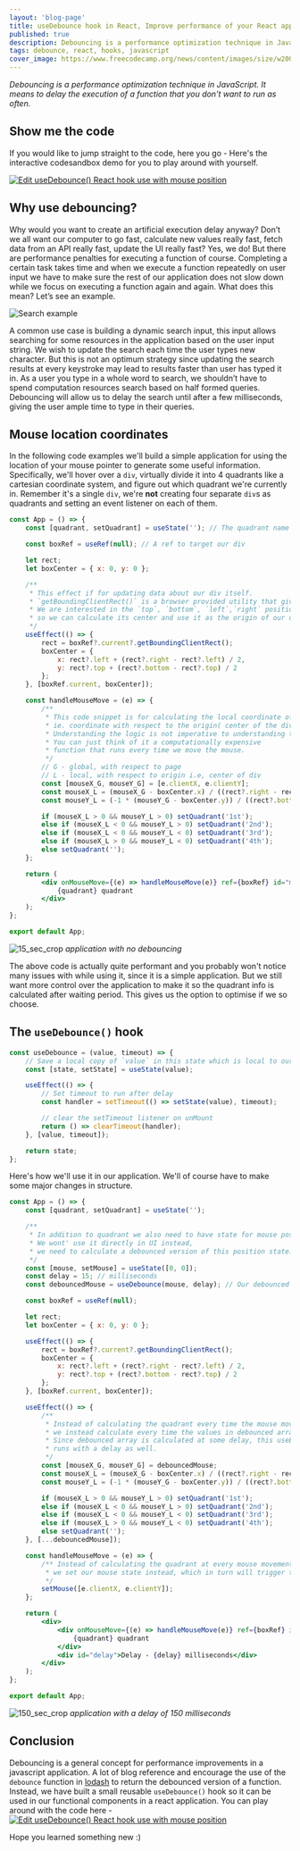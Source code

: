 ```yaml
---
layout: 'blog-page'
title: useDebounce hook in React, Improve performance of your React app with Debouncing
published: true
description: Debouncing is a performance optimization technique in JavaScript. It means to delay the execution of a function that you don’t want to run as often. We will also build a reusable useDebounce hook.
tags: debounce, react, hooks, javascript
cover_image: https://www.freecodecamp.org/news/content/images/size/w2000/2020/02/Ekran-Resmi-2019-11-18-18.08.13.png
---
```


_Debouncing is a performance optimization technique in JavaScript. It means to delay the execution of a function that you don’t want to run as often._

## Show me the code

If you would like to jump straight to the code, here you go -
Here's the interactive codesandbox demo for you to play around with yourself.

[![Edit useDebounce() React hook use with mouse position](https://codesandbox.io/static/img/play-codesandbox.svg)](https://codesandbox.io/s/usedebounce-react-hook-use-with-mouse-position-xhp6c?fontsize=14&hidenavigation=1&theme=dark)

## Why use debouncing?

Why would you want to create an artificial execution delay anyway? Don’t we all want our computer to go fast, calculate new values really fast, fetch data from an API really fast, update the UI really fast? Yes, we do! But there are performance penalties for executing a function of course. Completing a certain task takes time and when we execute a function repeatedly on user input we have to make sure the rest of our application does not slow down while we focus on executing a function again and again. What does this mean? Let’s see an example.

![Search example](https://user-images.githubusercontent.com/18533307/86432818-a6960080-bd16-11ea-8225-4163ba14d332.gif)

A common use case is building a dynamic search input, this input allows searching for some resources in the application based on the user input string. We wish to update the search each time the user types new character. But this is not an optimum strategy since updating the search results at every keystroke may lead to results faster than user has typed it in. As a user you type in a whole word to search, we shouldn’t have to spend computation resources search based on half formed queries. Debouncing will allow us to delay the search until after a few milliseconds, giving the user ample time to type in their queries.

## Mouse location coordinates

In the following code examples we'll build a simple application for using the location of your mouse pointer to generate some useful information. Specifically, we'll hover over a `div`, virtually divide it into 4 quadrants like a cartesian coordinate system, and figure out which quadrant we're currently in. Remember it's a single `div`, we're **not** creating four separate `div`s as quadrants and setting an event listener on each of them.

```jsx
const App = () => {
    const [quadrant, setQuadrant] = useState(''); // The quadrant name - 1st | 2nd | 3rd | 4th

    const boxRef = useRef(null); // A ref to target our div

    let rect;
    let boxCenter = { x: 0, y: 0 };

    /**
     * This effect if for updating data about our div itself.
     * `getBoundingClientRect()` is a browser provided utility that gives you coordinates of the bounding rectangle.
     * We are interested in the `top`, `bottom`, `left`,`right` position of our div,
     * so we can calculate its center and use it as the origin of our div going forward.
     */
    useEffect(() => {
        rect = boxRef?.current?.getBoundingClientRect();
        boxCenter = {
            x: rect?.left + (rect?.right - rect?.left) / 2,
            y: rect?.top + (rect?.bottom - rect?.top) / 2
        };
    }, [boxRef.current, boxCenter]);

    const handleMouseMove = (e) => {
        /**
         * This code snippet is for calculating the local coordinate of the mouse pointer,
         * ie. coordinate with respect to the origin( center of the div)
         * Understanding the logic is not imperative to understanding the useDebounce() hook.
         * You can just think of it a computationally expensive
         * function that runs every time we move the mouse.
         */
        // G - global, with respect to page
        // L - local, with respect to origin i.e, center of div
        const [mouseX_G, mouseY_G] = [e.clientX, e.clientY];
        const mouseX_L = (mouseX_G - boxCenter.x) / ((rect?.right - rect?.left) / 2);
        const mouseY_L = (-1 * (mouseY_G - boxCenter.y)) / ((rect?.bottom - rect?.top) / 2);

        if (mouseX_L > 0 && mouseY_L > 0) setQuadrant('1st');
        else if (mouseX_L < 0 && mouseY_L > 0) setQuadrant('2nd');
        else if (mouseX_L < 0 && mouseY_L < 0) setQuadrant('3rd');
        else if (mouseX_L > 0 && mouseY_L < 0) setQuadrant('4th');
        else setQuadrant('');
    };

    return (
        <div onMouseMove={(e) => handleMouseMove(e)} ref={boxRef} id="mouse_example">
            {quadrant} quadrant
        </div>
    );
};

export default App;
```

![15_sec_crop](https://user-images.githubusercontent.com/18533307/86362668-4316bf00-bc93-11ea-9e3a-60ae2e97f86c.gif)
_application with no debouncing_

The above code is actually quite performant and you probably won't notice many issues with while using it, since it is a simple application. But we still want more control over the application to make it so the quadrant info is calculated after waiting period. This gives us the option to optimise if we so choose.

## The `useDebounce()` hook

```jsx
const useDebounce = (value, timeout) => {
    // Save a local copy of `value` in this state which is local to our hook
    const [state, setState] = useState(value);

    useEffect(() => {
        // Set timeout to run after delay
        const handler = setTimeout(() => setState(value), timeout);

        // clear the setTimeout listener on unMount
        return () => clearTimeout(handler);
    }, [value, timeout]);

    return state;
};
```

Here's how we'll use it in our application. We'll of course have to make some major changes in structure.

```jsx
const App = () => {
    const [quadrant, setQuadrant] = useState('');

    /**
     * In addition to quadrant we also need to have state for mouse position.
     * We wont' use it directly in UI instead,
     * we need to calculate a debounced version of this position state.
     */
    const [mouse, setMouse] = useState([0, 0]);
    const delay = 15; // milliseconds
    const debouncedMouse = useDebounce(mouse, delay); // Our debounced mouse coordinates for

    const boxRef = useRef(null);

    let rect;
    let boxCenter = { x: 0, y: 0 };

    useEffect(() => {
        rect = boxRef?.current?.getBoundingClientRect();
        boxCenter = {
            x: rect?.left + (rect?.right - rect?.left) / 2,
            y: rect?.top + (rect?.bottom - rect?.top) / 2
        };
    }, [boxRef.current, boxCenter]);

    useEffect(() => {
        /**
         * Instead of calculating the quadrant every time the mouse moves,
         * we instead calculate every time the values in debounced array changes.
         * Since debounced array is calculated at some delay, this useEffect callback function
         * runs with a delay as well.
         */
        const [mouseX_G, mouseY_G] = debouncedMouse;
        const mouseX_L = (mouseX_G - boxCenter.x) / ((rect?.right - rect?.left) / 2);
        const mouseY_L = (-1 * (mouseY_G - boxCenter.y)) / ((rect?.bottom - rect?.top) / 2);

        if (mouseX_L > 0 && mouseY_L > 0) setQuadrant('1st');
        else if (mouseX_L < 0 && mouseY_L > 0) setQuadrant('2nd');
        else if (mouseX_L < 0 && mouseY_L < 0) setQuadrant('3rd');
        else if (mouseX_L > 0 && mouseY_L < 0) setQuadrant('4th');
        else setQuadrant('');
    }, [...debouncedMouse]);

    const handleMouseMove = (e) => {
        /** Instead of calculating the quadrant at every mouse movement,
         * we set our mouse state instead, which in turn will trigger the useDebounce() hook.
         */
        setMouse([e.clientX, e.clientY]);
    };

    return (
        <div>
            <div onMouseMove={(e) => handleMouseMove(e)} ref={boxRef} id="mouse_example">
                {quadrant} quadrant
            </div>
            <div id="delay">Delay - {delay} milliseconds</div>
        </div>
    );
};

export default App;
```

![150_sec_crop](https://user-images.githubusercontent.com/18533307/86362673-44e08280-bc93-11ea-8b44-4fa1c6226336.gif)
_application with a delay of 150 milliseconds_

## Conclusion

Debouncing is a general concept for performance improvements in a javascript application. A lot of blog reference and encourage the use of the `debounce` function in [lodash](https://lodash.com/docs/#debounce) to return the debounced version of a function. Instead, we have built a small reusable `useDebounce()` hook so it can be used in our functional components in a react application. You can play around with the code here - 
[![Edit useDebounce() React hook use with mouse position](https://codesandbox.io/static/img/play-codesandbox.svg)](https://codesandbox.io/s/usedebounce-react-hook-use-with-mouse-position-xhp6c?fontsize=14&hidenavigation=1&theme=dark)

Hope you learned something new :)
